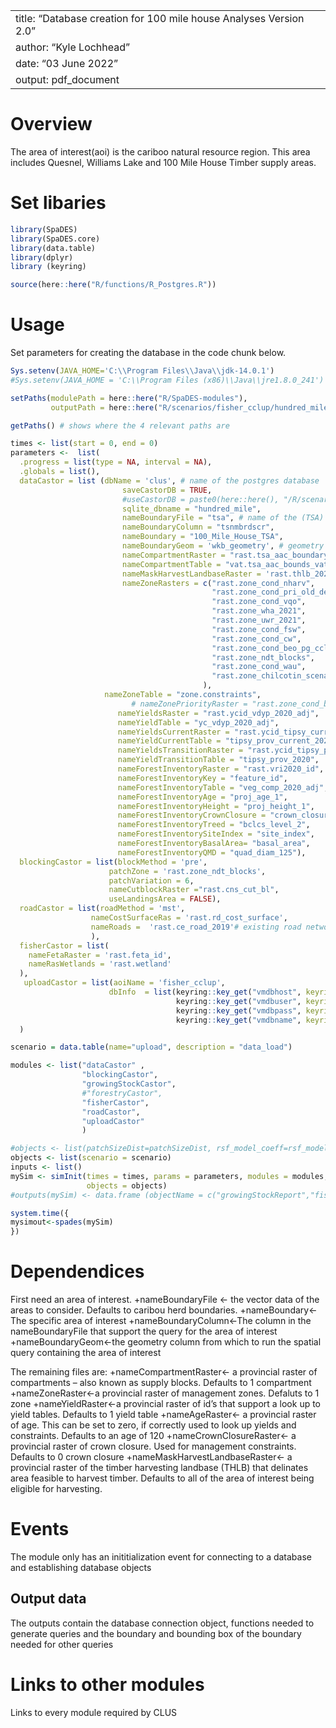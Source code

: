 <!--
Copyright 2020 Province of British Columbia
 
Licensed under the Apache License, Version 2.0 (the "License");
you may not use this file except in compliance with the License.
You may obtain a copy of the License at
 
http://www.apache.org/licenses/LICENSE-2.0
 
Unless required by applicable law or agreed to in writing, software distributed under the License is distributed on an "AS IS" BASIS,
WITHOUT WARRANTIES OR CONDITIONS OF ANY KIND, either express or implied.
See the License for the specific language governing permissions and limitations under the License.-->

---
title: "Database creation for 100 mile house Analyses Version 2.0"
author: "Kyle Lochhead"
date: "03 June 2022"
output: pdf_document
---

# Overview

The area of interest(aoi) is the cariboo natural resource region. This area includes Quesnel, Williams Lake and 100 Mile House Timber supply areas. 


# Set libaries
```r
library(SpaDES)
library(SpaDES.core)
library(data.table)
library(dplyr)
library (keyring)

source(here::here("R/functions/R_Postgres.R"))
```

# Usage
Set parameters for creating the database in the code chunk below. 
```r
Sys.setenv(JAVA_HOME='C:\\Program Files\\Java\\jdk-14.0.1')
#Sys.setenv(JAVA_HOME = 'C:\\Program Files (x86)\\Java\\jre1.8.0_241') #throws an error if pointing to different version of java (i.e., 32 vs 64 bit)

setPaths(modulePath = here::here("R/SpaDES-modules"),
         outputPath = here::here("R/scenarios/fisher_cclup/hundred_mile/"))

getPaths() # shows where the 4 relevant paths are

times <- list(start = 0, end = 0)
parameters <-  list(
  .progress = list(type = NA, interval = NA),
  .globals = list(),
  dataCastor = list (dbName = 'clus', # name of the postgres database
                         saveCastorDB = TRUE,
                         #useCastorDB = paste0(here::here(), "/R/scenarios/fisher_cclup/quesnel_castordb.sqlite"),
                         sqlite_dbname = "hundred_mile",
                         nameBoundaryFile = "tsa", # name of the (TSA) boundary data in postgres
                         nameBoundaryColumn = "tsnmbrdscr", 
                         nameBoundary = "100_Mile_House_TSA",  
                         nameBoundaryGeom = 'wkb_geometry', # geometry column name in the boundary file
                         nameCompartmentRaster = "rast.tsa_aac_boundary", 
                         nameCompartmentTable = "vat.tsa_aac_bounds_vat", # boundary (TSA) names corresponding to raster id's
                         nameMaskHarvestLandbaseRaster = 'rast.thlb_2020', #'rast.bc_thlb2018'
                         nameZoneRasters = c("rast.zone_cond_nharv",
                                             "rast.zone_cond_pri_old_deferral",
                                             "rast.zone_cond_vqo", 
                                             "rast.zone_wha_2021", 
                                             "rast.zone_uwr_2021", 
                                             "rast.zone_cond_fsw", 
                                             "rast.zone_cond_cw",
                                             "rast.zone_cond_beo_pg_cclup",
                                             "rast.zone_ndt_blocks",
                                             "rast.zone_cond_wau",
                                             "rast.zone_chilcotin_scenario2"
                                           ), 
                     nameZoneTable = "zone.constraints",
                           # nameZonePriorityRaster = "rast.zone_cond_beo",
                        nameYieldsRaster = "rast.ycid_vdyp_2020_adj",
                        nameYieldTable = "yc_vdyp_2020_adj",
                        nameYieldsCurrentRaster = "rast.ycid_tipsy_current_2020",
                        nameYieldCurrentTable = "tipsy_prov_current_2020",
                        nameYieldsTransitionRaster = "rast.ycid_tipsy_prov_2020",
                        nameYieldTransitionTable = "tipsy_prov_2020",
                        nameForestInventoryRaster = "rast.vri2020_id",
                        nameForestInventoryKey = "feature_id",
                        nameForestInventoryTable = "veg_comp_2020_adj",
                        nameForestInventoryAge = "proj_age_1",
                        nameForestInventoryHeight = "proj_height_1",
                        nameForestInventoryCrownClosure = "crown_closure",
                        nameForestInventoryTreed = "bclcs_level_2",
                        nameForestInventorySiteIndex = "site_index",
                        nameForestInventoryBasalArea= "basal_area",
                        nameForestInventoryQMD = "quad_diam_125"),
  blockingCastor = list(blockMethod = 'pre', 
                      patchZone = 'rast.zone_ndt_blocks', 
                      patchVariation = 6,
                      nameCutblockRaster ="rast.cns_cut_bl", 
                      useLandingsArea = FALSE),
  roadCastor = list(roadMethod = 'mst', 
                  nameCostSurfaceRas = 'rast.rd_cost_surface', 
                  nameRoads =  'rast.ce_road_2019'# existing road network
                  ),
  fisherCastor = list(
    nameFetaRaster = 'rast.feta_id',
    nameRasWetlands = 'rast.wetland'
  ),
   uploadCastor = list(aoiName = 'fisher_cclup', 
                      dbInfo  = list(keyring::key_get("vmdbhost", keyring="postgreSQL"), 
                                     keyring::key_get("vmdbuser", keyring="postgreSQL"), 
                                     keyring::key_get("vmdbpass", keyring="postgreSQL"),  
                                     keyring::key_get("vmdbname", keyring="postgreSQL")))
  )

scenario = data.table(name="upload", description = "data_load")

modules <- list("dataCastor" ,
                "blockingCastor",
                "growingStockCastor",
                #"forestryCastor",
                "fisherCastor",
                "roadCastor",
                "uploadCastor"
                )

#objects <- list(patchSizeDist=patchSizeDist, rsf_model_coeff=rsf_model_coeff , scenario = scenario)
objects <- list(scenario = scenario) 
inputs <- list()
mySim <- simInit(times = times, params = parameters, modules = modules,
                 objects = objects)
#outputs(mySim) <- data.frame (objectName = c("growingStockReport","fisherReport", "harvestReport", "harvestBlocksVolume"))

system.time({
mysimout<-spades(mySim)
})
```

# Dependendices

First need an area of interest.
+nameBoundaryFile <- the vector data of the areas to consider. Defaults to caribou herd boundaries.
+nameBoundary<-The specific area of interest
+nameBoundaryColumn<-The column in the nameBoundaryFile that support the query for the area of interest
+nameBoundaryGeom<-the geometry column from which to run the spatial query containing the area of interest

The remaining files are:
+nameCompartmentRaster<- a provincial raster of compartments -- also known as supply blocks. Defaults to 1 compartment
+nameZoneRaster<-a provincial raster of management zones. Defaluts to 1 zone
+nameYieldRaster<-a provincial raster of id's that support a look up to yield tables. Defaults to 1 yield table
+nameAgeRaster<- a provincial raster of age. This can be set to zero, if correctly used to look up yields and constraints. Defaults to an age of 120
+nameCrownClosureRaster<- a provincial raster of crown closure. Used for management constraints. Defaults to 0 crown closure
+nameMaskHarvestLandbaseRaster<- a provincial raster of the timber harvesting landbase (THLB) that delinates area feasible to harvest timber. Defaults to all of the area of interest being eligible for harvesting.

# Events

The module only has an inititialization event for connecting to a database and establishing database objects


## Output data

The outputs contain the database connection object, functions needed to generate queries and the boundary and bounding box of the boundary needed for other queries

# Links to other modules

Links to every module required by CLUS

